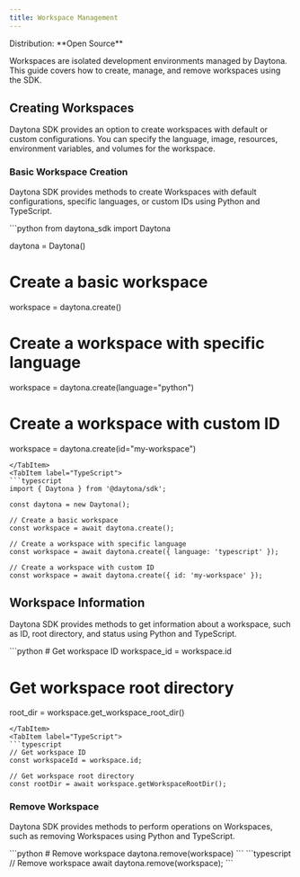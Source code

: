 ```yaml
---
title: Workspace Management
---
```



<Label>
  Distribution: **Open Source**
</Label>

Workspaces are isolated development environments managed by Daytona. This guide covers how to create, manage, and remove workspaces using the SDK.

## Creating Workspaces

Daytona SDK provides an option to create workspaces with default or custom configurations. You can specify the language, image, resources, environment variables, and volumes for the workspace.

### Basic Workspace Creation

Daytona SDK provides methods to create Workspaces with default configurations, specific languages, or custom IDs using Python and TypeScript.

<Tabs>
<TabItem label="Python">
```python
from daytona_sdk import Daytona

daytona = Daytona()

# Create a basic workspace

workspace = daytona.create()

# Create a workspace with specific language

workspace = daytona.create(language="python")

# Create a workspace with custom ID

workspace = daytona.create(id="my-workspace")

```
</TabItem>
<TabItem label="TypeScript">
```typescript
import { Daytona } from '@daytona/sdk';

const daytona = new Daytona();

// Create a basic workspace
const workspace = await daytona.create();

// Create a workspace with specific language
const workspace = await daytona.create({ language: 'typescript' });

// Create a workspace with custom ID
const workspace = await daytona.create({ id: 'my-workspace' });
```

</TabItem>
</Tabs>

## Workspace Information

Daytona SDK provides methods to get information about a workspace, such as ID, root directory, and status using Python and TypeScript.

<Tabs>
<TabItem label="Python">
```python
# Get workspace ID
workspace_id = workspace.id

# Get workspace root directory

root_dir = workspace.get_workspace_root_dir()

```
</TabItem>
<TabItem label="TypeScript">
```typescript
// Get workspace ID
const workspaceId = workspace.id;

// Get workspace root directory
const rootDir = await workspace.getWorkspaceRootDir();
```

</TabItem>
</Tabs>

### Remove Workspace

Daytona SDK provides methods to perform operations on Workspaces, such as removing Workspaces using Python and TypeScript.

<Tabs>
<TabItem label="Python">
```python
# Remove workspace
daytona.remove(workspace)
```
</TabItem>
<TabItem label="TypeScript">
```typescript
// Remove workspace
await daytona.remove(workspace);
```
</TabItem>
</Tabs>
